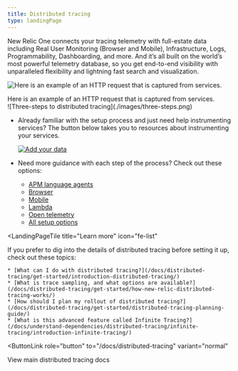 ```yaml
---
title: Distributed tracing
type: landingPage
---
```


<LandingPageHero>
  <HeroContent>
    New Relic One connects your tracing telemetry with full-estate data including Real User Monitoring (Browser and Mobile), Infrastructure, Logs, Programmability, Dashboarding, and more. And it’s all built on the world’s most powerful telemetry database, so you get end-to-end visibility with unparalleled flexibility and lightning fast search and visualization.    
  </HeroContent>

  ![Here is an example of an HTTP request that is captured from services.](./images/landing-page-diagram.png "Distributed trace waterfall diagram")

  <figcaption>
    Here is an example of an HTTP request that is captured from services.
  </figcaption>
</LandingPageHero>

<LandingPageTileGrid>
  <LandingPageTile
    title="Quick start: Basic distributed tracing"
    icon="fe-life-buoy"
  >
  ![Three-steps to distributed tracing](./images/three-steps.png)

  * Already familiar with the setup process and just need help instrumenting services? The button below takes you to resources about instrumenting your services. 
  
    [![Add your data](./images/add-your-data-button.png)](one.newrelic.com/launcher/nr1-core.home?pane=eyJuZXJkbGV0SWQiOiJucjEtY29yZS5ob21lLXNjcmVlbiJ9&cards[0]=eyJuZXJkbGV0SWQiOiJ0dWNzb24ucGxnLWluc3RydW1lbnQtZXZlcnl0aGluZyJ9)

  * Need more guidance with each step of the process? Check out these options:

    * [APM language agents](/docs/distributed-tracing/enable-configure/language-agents-enable-distributed-tracing/)
    * [Browser](/docs/browser/new-relic-browser/browser-pro-features/browser-data-distributed-tracing/)
    * [Mobile](/docs/mobile-monitoring/new-relic-mobile-android/get-started/new-relic-mobile-and-dt/)
    * [Lambda](/docs/serverless-function-monitoring/aws-lambda-monitoring/get-started/enable-new-relic-monitoring-aws-lambda/)
    * [Open telemetry](/docs/integrations/open-source-telemetry-integrations/opentelemetry/opentelemetry-exporter/)
    * [All setup options](/docs/understand-dependencies/distributed-tracing/enable-configure/overview-enable-distributed-tracing/)

  </LandingPageTile>

  <LandingPageTile
    title="Learn more"
    icon="fe-list"
  >

  If you prefer to dig into the details of distributed tracing before setting it up, check out these topics:

    * [What can I do with distributed tracing?](/docs/distributed-tracing/get-started/introduction-distributed-tracing/)
    * [What is trace sampling, and what options are available?](/docs/distributed-tracing/get-started/how-new-relic-distributed-tracing-works/)
    * [How should I plan my rollout of distributed tracing?](/docs/distributed-tracing/get-started/distributed-tracing-planning-guide/)
    * [What is this advanced feature called Infinite Tracing?](/docs/understand-dependencies/distributed-tracing/infinite-tracing/introduction-infinite-tracing/)
  </LandingPageTile>
 </LandingPageTileGrid>

<ButtonLink
  role="button"
  to="/docs/distributed-tracing"
  variant="normal"
>
  View main distributed tracing docs
</ButtonLink>